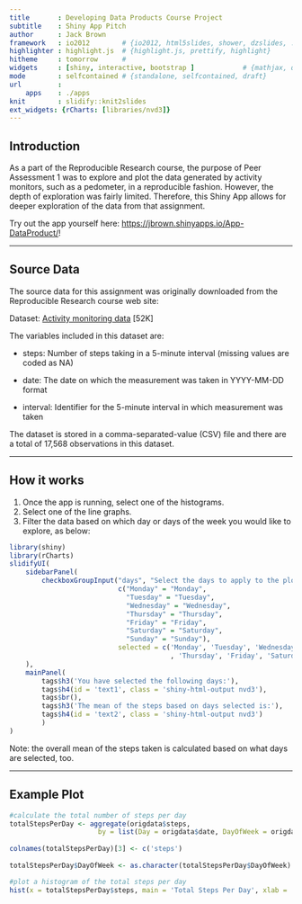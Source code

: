 ```yaml
---
title       : Developing Data Products Course Project
subtitle    : Shiny App Pitch
author      : Jack Brown
framework   : io2012        # {io2012, html5slides, shower, dzslides, ...}
highlighter : highlight.js  # {highlight.js, prettify, highlight}
hitheme     : tomorrow      # 
widgets     : [shiny, interactive, bootstrap ]            # {mathjax, quiz, bootstrap}
mode        : selfcontained # {standalone, selfcontained, draft}
url         :
    apps    : ./apps
knit        : slidify::knit2slides
ext_widgets: {rCharts: [libraries/nvd3]}
---
```

    
## Introduction
    
As a part of the Reproducible Research course, the purpose of Peer Assessment 1 was to explore and plot the data generated by activity monitors, such as a pedometer, in a reproducible fashion.  However, the depth of exploration was fairly limited.  Therefore, this Shiny App allows for deeper exploration of the data from that assignment.

Try out the app yourself here: <a href="https://jbrown.shinyapps.io/App-DataProduct/">https://jbrown.shinyapps.io/App-DataProduct/</a>!
    

---
    
## Source Data
    
The source data for this assignment was originally downloaded from the Reproducible Research course web site:
    
Dataset: <a href="https://d396qusza40orc.cloudfront.net/repdata%2Fdata%2Factivity.zip">Activity monitoring data</a> [52K]

The variables included in this dataset are:
    
- steps: Number of steps taking in a 5-minute interval (missing values are coded as NA)

- date: The date on which the measurement was taken in YYYY-MM-DD format

- interval: Identifier for the 5-minute interval in which measurement was taken

The dataset is stored in a comma-separated-value (CSV) file and there are a total of 17,568 observations in this dataset.


--- 
    
## How it works
    
1. Once the app is running, select one of the histograms.
2. Select one of the line graphs.
3. Filter the data based on which day or days of the week you would like to explore, as below:
    
```r
library(shiny)
library(rCharts)
slidifyUI(
    sidebarPanel(
        checkboxGroupInput("days", "Select the days to apply to the plots:",
                           c("Monday" = "Monday",
                             "Tuesday" = "Tuesday",
                             "Wednesday" = "Wednesday",
                             "Thursday" = "Thursday",
                             "Friday" = "Friday",
                             "Saturday" = "Saturday",
                             "Sunday" = "Sunday"),
                           selected = c('Monday', 'Tuesday', 'Wednesday'
                                        , 'Thursday', 'Friday', 'Saturday', 'Sunday'))
    ),
    mainPanel(
        tags$h3('You have selected the following days:'),
        tags$h4(id = 'text1', class = 'shiny-html-output nvd3'),
        tags$br(),
        tags$h3('The mean of the steps based on days selected is:'),
        tags$h4(id = 'text2', class = 'shiny-html-output nvd3')
        )
)
```

Note: the overall mean of the steps taken is calculated based on what days are selected, too.

---
    
## Example Plot

```r
#calculate the total number of steps per day
totalStepsPerDay <- aggregate(origdata$steps,
                      by = list(Day = origdata$date, DayOfWeek = origdata$DayOfWeek), FUN = sum)
            
colnames(totalStepsPerDay)[3] <- c('steps')
        
totalStepsPerDay$DayOfWeek <- as.character(totalStepsPerDay$DayOfWeek)

#plot a histogram of the total steps per day
hist(x = totalStepsPerDay$steps, main = 'Total Steps Per Day', xlab = '', col = 'red')
```

